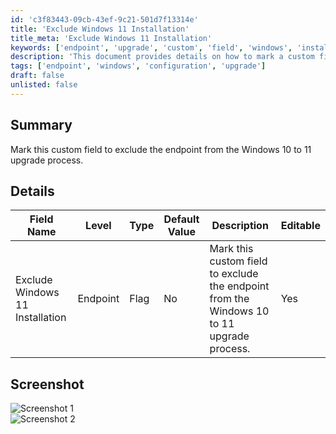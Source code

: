 ```yaml
---
id: 'c3f83443-09cb-43ef-9c21-501d7f13314e'
title: 'Exclude Windows 11 Installation'
title_meta: 'Exclude Windows 11 Installation'
keywords: ['endpoint', 'upgrade', 'custom', 'field', 'windows', 'installation']
description: 'This document provides details on how to mark a custom field to exclude an endpoint from the Windows 10 to 11 upgrade process, including field specifications and screenshots for clarity.'
tags: ['endpoint', 'windows', 'configuration', 'upgrade']
draft: false
unlisted: false
---
```

## Summary

Mark this custom field to exclude the endpoint from the Windows 10 to 11 upgrade process.

## Details

| Field Name                        | Level   | Type  | Default Value | Description                                                                 | Editable |
|-----------------------------------|---------|-------|---------------|-----------------------------------------------------------------------------|----------|
| Exclude Windows 11 Installation    | Endpoint| Flag  | No            | Mark this custom field to exclude the endpoint from the Windows 10 to 11 upgrade process. | Yes      |

## Screenshot

![Screenshot 1](../../../static/img/Endpoint---Exclude-Windows-11-Installation/image_1.png)  
![Screenshot 2](../../../static/img/Endpoint---Exclude-Windows-11-Installation/image_2.png)











